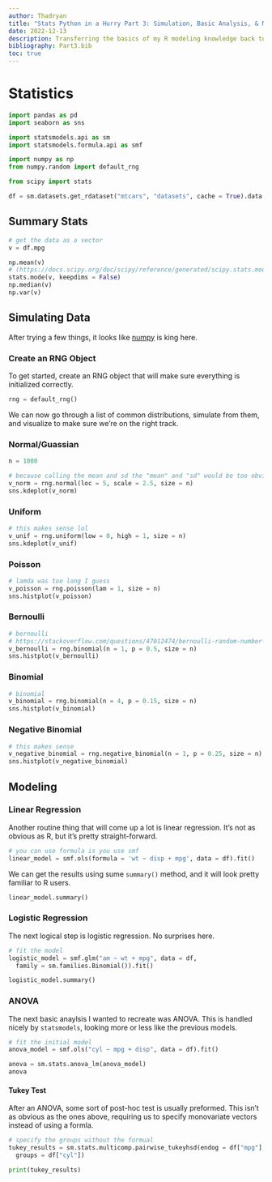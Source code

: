 ```yaml
---
author: Thadryan
title: "Stats Python in a Hurry Part 3: Simulation, Basic Analysis, & Modeling"
date: 2022-12-13
description: Transferring the basics of my R modeling knowledge back to my first language.
bibliography: Part3.bib
toc: true
---
```


# Statistics

```python

import pandas as pd
import seaborn as sns

import statsmodels.api as sm
import statsmodels.formula.api as smf

import numpy as np
from numpy.random import default_rng

from scipy import stats
```

```python

df = sm.datasets.get_rdataset("mtcars", "datasets", cache = True).data
```

## Summary Stats

```python

# get the data as a vector
v = df.mpg

np.mean(v)
# (https://docs.scipy.org/doc/scipy/reference/generated/scipy.stats.mode.html)
stats.mode(v, keepdims = False)
np.median(v)
np.var(v)
```

## Simulating Data

After trying a few things, it looks like [numpy](https://numpy.org/doc/stable/reference/random/index.html) is king here.

### Create an RNG Object

To get started, create an RNG object that will make sure everything is initialized correctly.

```python
rng = default_rng()
```

We can now go through a list of common distributions, simulate from them, and visualize to make sure we're on the right track.

### Normal/Guassian

```python
n = 1000

# because calling the mean and sd the "mean" and "sd" would be too obvious
v_norm = rng.normal(loc = 5, scale = 2.5, size = n)
sns.kdeplot(v_norm)
```

### Uniform

```python
# this makes sense lol
v_unif = rng.uniform(low = 0, high = 1, size = n)
sns.kdeplot(v_unif)
```

### Poisson

```python
# lamda was too long I guess
v_poisson = rng.poisson(lam = 1, size = n)
sns.histplot(v_poisson)
```

### Bernoulli

```python
# bernoulli 
# https://stackoverflow.com/questions/47012474/bernoulli-random-number-generator
v_bernoulli = rng.binomial(n = 1, p = 0.5, size = n)
sns.histplot(v_bernoulli)
```

### Binomial 

```python
# binomial
v_binomial = rng.binomial(n = 4, p = 0.15, size = n)
sns.histplot(v_binomial)
```

### Negative Binomial

```python
# this makes sense
v_negative_binomial = rng.negative_binomial(n = 1, p = 0.25, size = n)
sns.histplot(v_negative_binomial)
```

## Modeling

### Linear Regression

Another routine thing that will come up a lot is linear regression. It's not as obvious as R, but it's pretty straight-forward. 

```python
# you can use formula is you use smf 
linear_model = smf.ols(formula = 'wt ~ disp + mpg', data = df).fit()
```

We can get the results using sume `summary()` method, and it will look pretty familiar to R users. 

```python
linear_model.summary()
```

### Logistic Regression

The next logical step is logistic regression. No surprises here.

```python
# fit the model
logistic_model = smf.glm("am ~ wt + mpg", data = df,
  family = sm.families.Binomial()).fit()

logistic_model.summary()
```

### ANOVA

The next basic anaylsis I wanted to recreate was ANOVA. This is handled nicely by `statsmodels`, looking more or less like the previous models.

```python
# fit the initial model
anova_model = smf.ols("cyl ~ mpg + disp", data = df).fit()

anova = sm.stats.anova_lm(anova_model)
anova
```

#### Tukey Test

After an ANOVA, some sort of post-hoc test is usually preformed. This isn't as obvious as the ones above, requiring us to specify monovariate vectors instead of using a formla.

```python
# specify the groups without the formual
tukey_results = sm.stats.multicomp.pairwise_tukeyhsd(endog = df["mpg"],
  groups = df["cyl"])

print(tukey_results)
```